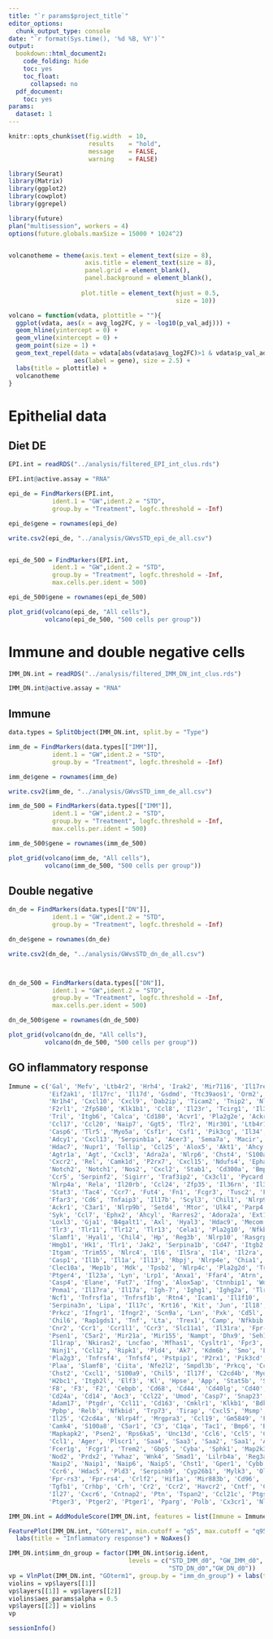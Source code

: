 ```yaml
---
title: "`r params$project_title`"
editor_options:
  chunk_output_type: console
date: "`r format(Sys.time(), '%d %B, %Y')`"
output:
  bookdown::html_document2:
    code_folding: hide
    toc: yes
    toc_float:
      collapsed: no
  pdf_document:
    toc: yes
params:
  dataset: 1
---
```


```r
knitr::opts_chunk$set(fig.width  = 10,
                      results    = "hold",
                      message    = FALSE,
                      warning    = FALSE)


```

```r

library(Seurat)
library(Matrix)
library(ggplot2)
library(cowplot)
library(ggrepel)

library(future)
plan("multisession", workers = 4)
options(future.globals.maxSize = 15000 * 1024^2)


volcanotheme = theme(axis.text = element_text(size = 8),
                     axis.title = element_text(size = 8),
                     panel.grid = element_blank(),
                     panel.background = element_blank(),
                     
                    plot.title = element_text(hjust = 0.5,
                                              size = 10))

volcano = function(vdata, plottitle = ""){
  ggplot(vdata, aes(x = avg_log2FC, y = -log10(p_val_adj))) + 
  geom_hline(yintercept = 0) + 
  geom_vline(xintercept = 0) + 
  geom_point(size = 1) + 
  geom_text_repel(data = vdata[abs(vdata$avg_log2FC)>1 & vdata$p_val_adj<0.05,],
                  aes(label = gene), size = 2.5) + 
  labs(title = plottitle) +
  volcanotheme
}

```



# Epithelial data


## Diet DE

```r

EPI.int = readRDS("../analysis/filtered_EPI_int_clus.rds")

EPI.int@active.assay = "RNA"

```

```r

epi_de = FindMarkers(EPI.int,
            ident.1 = "GW",ident.2 = "STD",
            group.by = "Treatment", logfc.threshold = -Inf)

epi_de$gene = rownames(epi_de)

write.csv2(epi_de, "../analysis/GWvsSTD_epi_de_all.csv")


epi_de_500 = FindMarkers(EPI.int,
            ident.1 = "GW",ident.2 = "STD",
            group.by = "Treatment", logfc.threshold = -Inf,
            max.cells.per.ident = 500)

epi_de_500$gene = rownames(epi_de_500)


```


```r

plot_grid(volcano(epi_de, "All cells"),
          volcano(epi_de_500, "500 cells per group"))

```



# Immune and double negative cells

```r

IMM_DN.int = readRDS("../analysis/filtered_IMM_DN_int_clus.rds")

IMM_DN.int@active.assay = "RNA"

```




## Immune


```r

data.types = SplitObject(IMM_DN.int, split.by = "Type")

```



```r

imm_de = FindMarkers(data.types[["IMM"]],
            ident.1 = "GW",ident.2 = "STD",
            group.by = "Treatment", logfc.threshold = -Inf)

imm_de$gene = rownames(imm_de)

write.csv2(imm_de, "../analysis/GWvsSTD_imm_de_all.csv")

imm_de_500 = FindMarkers(data.types[["IMM"]],
            ident.1 = "GW",ident.2 = "STD",
            group.by = "Treatment", logfc.threshold = -Inf,
            max.cells.per.ident = 500)

imm_de_500$gene = rownames(imm_de_500)

```


```r

plot_grid(volcano(imm_de, "All cells"),
          volcano(imm_de_500, "500 cells per group"))

```

## Double negative


```r

dn_de = FindMarkers(data.types[["DN"]],
            ident.1 = "GW",ident.2 = "STD",
            group.by = "Treatment", logfc.threshold = -Inf)

dn_de$gene = rownames(dn_de)

write.csv2(dn_de, "../analysis/GWvsSTD_dn_de_all.csv")



dn_de_500 = FindMarkers(data.types[["DN"]],
            ident.1 = "GW",ident.2 = "STD",
            group.by = "Treatment", logfc.threshold = -Inf,
            max.cells.per.ident = 500)

dn_de_500$gene = rownames(dn_de_500)

```


```r

plot_grid(volcano(dn_de, "All cells"),
          volcano(dn_de_500, "500 cells per group"))

```



## GO inflammatory response


```r

Immune = c('Gal', 'Mefv', 'Ltb4r2', 'Hrh4', 'Irak2', 'Mir7116', 'Il17re', 'Ap3b1', 'Pja2',
           'Eif2ak1', 'Il17rc', 'Il17d', 'Gsdmd', 'Ttc39aos1', 'Orm2', 'Orm1', 'F12', 'Lat',
           'Nr1h4', 'Cxcl10', 'Cxcl9', 'Dab2ip', 'Ticam2', 'Tnip2', 'Nlrp1b', 'Tlr4', 'Ccl9',
           'F2rl1', 'Zfp580', 'Klk1b1', 'Ccl8', 'Il23r', 'Tcirg1', 'Il33', 'Nrros', 'Lacc1',
           'Tril', 'Itgb6', 'Calca', 'Cd180', 'Acvr1', 'Pla2g2e', 'Ackr2', 'S1pr3', 'Il1rl2',
           'Ccl17', 'Ccl20', 'Naip7', 'Ggt5', 'Tlr2', 'Mir301', 'Ltb4r1', 'Rps6ka4', 'Trem1',
           'Casp6', 'Tlr5', 'Myo5a', 'Csf1r', 'Csf1', 'Pik3cg', 'Il34', 'Tyrobp', 'Cxcr3',
           'Adcy1', 'Cxcl13', 'Serpinb1a', 'Acer3', 'Sema7a', 'Macir', 'Snca', 'Gpr33', 'Jam3',
           'Hdac7', 'Nupr1', 'Tollip', 'Ccl25', 'Alox5', 'Akt1', 'Ahcy', 'Agtr2', 'Agtr1b',
           'Agtr1a', 'Agt', 'Cxcl3', 'Adra2a', 'Nlrp6', 'Chst4', 'S100a7a', 'Il18r1', 'Il4ra',
           'Cxcr2', 'Rel', 'Camk1d', 'P2rx7', 'Cxcl15', 'Ndufs4', 'Epha2', 'Odam', 'Enpp1',
           'Notch2', 'Notch1', 'Nos2', 'Cxcl2', 'Stab1', 'Cd300a', 'Bmpr1b', 'Ahsg', 'Bcl6',
           'Ccr5', 'Serpinf2', 'Sigirr', 'Traf3ip2', 'Cx3cl1', 'Pycard', 'Irf5', 'Grn',
           'Nlrp4a', 'Rela', 'Il20rb', 'Ccl24', 'Zfp35', 'Il36rn', 'Il36a', 'Ddx3x', 'Ecm1',
           'Stat3', 'Tac4', 'Ccr7', 'Fut4', 'Fn1', 'Fcgr3', 'Tusc2', 'Fasn', 'Csrp3', 'Scyl1',
           'Ffar3', 'Cd6', 'Tnfaip3', 'Il17b', 'Scyl3', 'Chil1', 'Nlrp9a', 'Kng1', 'Cspg4',
           'Ackr1', 'C3ar1', 'Nlrp9b', 'Setd4', 'Mtor', 'Ulk4', 'Parp4', 'Chil3', 'Ptgir',
           'Syk', 'Ccl7', 'Ephx2', 'Ahcyl', 'Rarres2', 'Adora2a', 'Ext1', 'Acod1', 'Tbxa2r',
           'Loxl3', 'Gja1', 'B4galt1', 'Axl', 'Hyal3', 'Hdac9', 'Mecom', 'Tlr8', 'Tlr7', 
           'Tlr3', 'Tlr11', 'Tlr12', 'Tlr13', 'Cela1', 'Pla2g10', 'Nfkbiz', 'Sgms1', 'Pla2g7',
           'Slamf1', 'Hyal1', 'Chil4', 'Hp', 'Reg3b', 'Nlrp10', 'Rasgrp1', 'Hmox1', 'Hmgb2',
           'Hmgb1', 'Hk1', 'Tlr1', 'Jak2', 'Serpina1b', 'Cd47', 'Itgb2', 'Itgb1', 'Itgav',
           'Itgam', 'Trim55', 'Nlrc4', 'Il6', 'Il5ra', 'Il4', 'Il2ra', 'Il1rn', 'Il1r1', 
           'Casp1', 'Il1b', 'Il1a', 'Il13', 'Rbpj', 'Nlrp4e', 'Chia1', 'Themis2', 'Mif',
           'Clec10a', 'Mep1b', 'Mdk', 'Tpsb2', 'Nlrp4c', 'Pla2g2d', 'Trpv1', 'Afap1l2', 'Aim2',
           'Ptger4', 'Il23a', 'Lyn', 'Lrp1', 'Anxa1', 'Ffar4', 'Atrn', 'Tlr9', 'Adam8', 'Ccr4',
           'Casp4', 'Elane', 'Fut7', 'Ifng', 'Alox5ap', 'Ctnnbip1', 'Wdr83', 'Fpr1', 'Plgrkt',
           'Pnma1', 'Il17ra', 'Il17a', 'Igh-7', 'Ighg1', 'Ighg2a', 'Tlr6', 'Ido1', 'Nlrp4b',
           'Ncf1', 'Tnfrsf1a', 'Tnfrsf1b', 'Rtn4', 'Icam1', 'Il1f10', 'Ticam1', 'Adcy8', 'Hps1',
           'Serpina3n', 'Lipa', 'Il17c', 'Krt16', 'Kit', 'Jun', 'Il18', 'Zc3h12a', 'Hck', 'Hc',
           'Prkcz', 'Ifngr1', 'Ifngr2', 'Scn9a', 'Lxn', 'Pxk', 'Cd5l', 'Prkd1', 'Slc7a2', 
           'Chil6', 'Rap1gds1', 'Tnf', 'Lta', 'Trex1', 'Camp', 'Nfkbib', 'Ndst1', 'Scnn1b',
           'Cnr2', 'Ccr1', 'Ccr1l1', 'Ccr3', 'Slc11a1', 'Il31ra', 'Fpr-rs7', 'Fpr-rs6', 'Prcp',
           'Psen1', 'C5ar2', 'Mir21a', 'Mir155', 'Nampt', 'Dhx9', 'Seh1l', 'Il18rap', 'Lbp',
           'Il1rap', 'Nkiras2', 'Lncfao', 'Mfhas1', 'Cysltr1', 'Fpr3', 'Vnn1', 'Ccl26', 'Tnip1',
           'Ninj1', 'Ccl12', 'Ripk1', 'Pld4', 'Ak7', 'Kdm6b', 'Smo', 'Ly96', 'Ly86', 'Xcl1',
           'Pla2g3', 'Tnfrsf4', 'Tnfsf4', 'Pstpip1', 'P2rx1', 'Pik3cd', 'Adora3', 'Cxcl11',
           'Plaa', 'Slamf8', 'Ciita', 'Nfe2l2', 'Smpdl3b', 'Prkcq', 'Ccl21a', 'Ccl21b', 'Sdc1',
           'Chst2', 'Cxcl1', 'S100a9', 'Chil5', 'Il17f', 'C2cd4b', 'Myd88', 'Park7', 'Pbxip1',
           'H2bc1', 'Itgb2l', 'Elf3', 'Kl', 'Hpse', 'App', 'Stat5b', 'Selp', 'Sele', 'Cfh',
           'F8', 'F3', 'F2', 'Cebpb', 'Cd68', 'Cd44', 'Cd40lg', 'Cd40', 'Ptafr', 'Stard7',
           'Cd24a', 'Cd14', 'Aoc3', 'Ccl22', 'Umod', 'Casp7', 'Snap23', 'F7', 'Ano6', 'Ephb6',
           'Adam17', 'Ptgdr', 'Ccl11', 'Cd163', 'Cmklr1', 'Klkb1', 'Bdkrb2', 'Il36g', 'Itih4',
           'Ppbp', 'Relb', 'Nfkbid', 'Trp73', 'Tirap', 'Cxcl5', 'Msmp', 'Ccrl2', 'Nlrp1a',
           'Il25', 'C2cd4a', 'Nlrp4f', 'Mrgpra3', 'Ccl19', 'Gm5849', 'Ffar2', 'Stk39', 'Cers6',
           'Camk4', 'S100a8', 'C5ar1', 'C3', 'C1qa', 'Tac1', 'Bmp6', 'Bmp2', 'Bdkrb1',
           'Mapkapk2', 'Psen2', 'Rps6ka5', 'Unc13d', 'Ccl6', 'Ccl5', 'Ccl4', 'Ccl3', 'Ccl2',
           'Ccl1', 'Ager', 'Plscr1', 'Saa4', 'Saa3', 'Saa2', 'Saa1', 'Aif1', 'Pf4', 'Ms4a2',
           'Fcer1g', 'Fcgr1', 'Trem2', 'Gbp5', 'Cyba', 'Sphk1', 'Map2k3', 'Mapk8', 'Aimp1',
           'Nod2', 'Prdx2', 'Ywhaz', 'Wnk4', 'Smad1', 'Lilrb4a', 'Reg3a', 'Reg3g', 'F2r',
           'Naip2', 'Naip1', 'Naip6', 'Naip5', 'Chst1', 'Gper1', 'Cybb', 'Il36b', 'Nlrp9c',
           'Ccr6', 'Hdac5', 'Pld3', 'Serpinb9', 'Cyp26b1', 'Mylk3', 'Olr1', 'Dhrs7b', 'Fpr2',
           'Fpr-rs3', 'Fpr-rs4', 'Crlf2', 'Hif1a', 'Mir883b', 'Cd96', 'Crp', 'Timp1', 'Thbs1',
           'Tgfb1', 'Crhbp', 'Crh', 'Cr2', 'Ccr2', 'Havcr2', 'Cntf', 'Clu', 'Lias', 'Hnrnpa0',
           'Il27', 'Cxcr6', 'Cntnap2', 'Ptn', 'Tspan2', 'Ccl21c', 'Ptgs2', 'Ptgs1', 'Ptgfr',
           'Ptger3', 'Ptger2', 'Ptger1', 'Pparg', 'Polb', 'Cx3cr1', 'Nlrp3', 'Plp1', 'Dpep1')

IMM_DN.int = AddModuleScore(IMM_DN.int, features = list(Immune = Immune), name = "GOterm")

FeaturePlot(IMM_DN.int, "GOterm1", min.cutoff = "q5", max.cutoff = "q95") +
  labs(title = "Inflammatory response") + NoAxes()

IMM_DN.int$imm_dn_group = factor(IMM_DN.int$orig.ident,
                                 levels = c("STD_IMM_d0", "GW_IMM_d0",
                                            "STD_DN_d0","GW_DN_d0"))
vp = VlnPlot(IMM_DN.int, "GOterm1", group.by = "imm_dn_group") + labs(title = "Inflammatory response") + NoLegend()
violins = vp$layers[[1]]
vp$layers[[1]] = vp$layers[[2]]
violins$aes_params$alpha = 0.5
vp$layers[[2]] = violins
vp

```



```r

sessionInfo()

```

